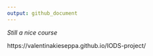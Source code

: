 ```yaml
---
output: github_document
---
```

*Still a nice course*

https://valentinakieseppa.github.io/IODS-project/

